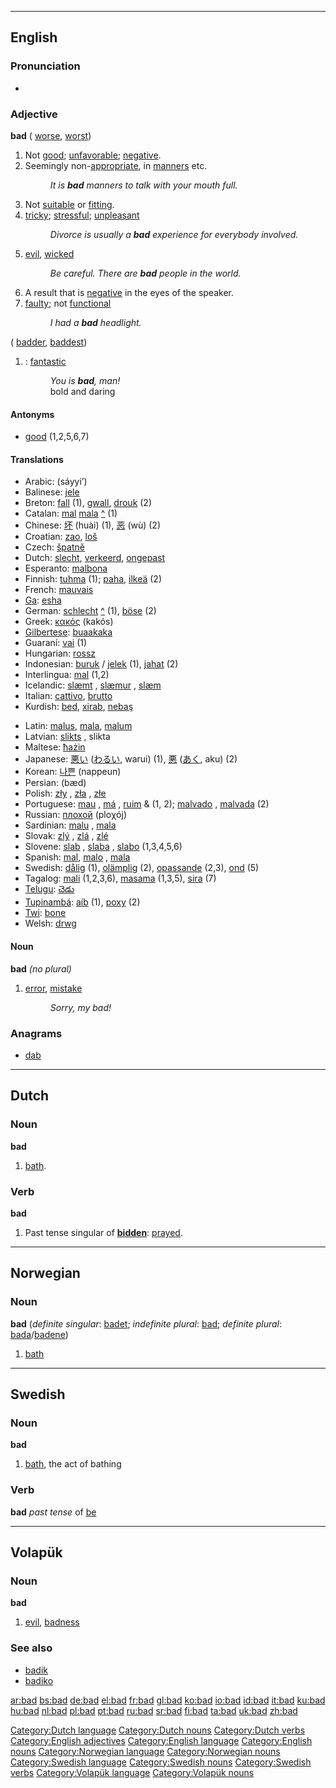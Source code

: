 {{see|Bad}}
----
==English==
{{rank|led|low|American|521|bad|forward|remember|fair}}
===Pronunciation===
*{{audio|en-us-bad.ogg|Audio (US)}}
===Adjective===
'''bad''' ({{compar}} [[worse]], {{superl}} [[worst]])

# Not [[good]]; [[unfavorable]]; [[negative]].
# Seemingly non-[[appropriate]], in [[manners]] etc.
#:''It is '''bad''' manners to talk with your mouth full.''
# Not [[suitable]] or [[fitting]].
# [[tricky]]; [[stressful]]; [[unpleasant]]
#:''Divorce is usually a '''bad''' experience for everybody involved.''
# [[evil]], [[wicked]]
#:''Be careful. There are '''bad''' people in the world.''
# A result that is [[negative]] in the eyes of the speaker.
# [[faulty]]; not [[functional]]
#:''I had a '''bad''' headlight.''
({{compar}} [[badder]], {{superl}} [[baddest]])
# {{slang}}: [[fantastic]]
#:''You is '''bad''', man!''
#: bold and daring

====Antonyms====
*[[good]] (1,2,5,6,7)

====Translations====
{{top}}
*Arabic: {{ARchar|[[سيء]]}} (sáyyi’)
*Balinese: [[jele]]
*Breton: [[fall]] (1), [[gwall]], [[drouk]] (2)
*Catalan: [[mal]] {{m}} [[mala]] {{f}} [[:ca:mal|^]] (1)
*Chinese: [[坏]] (huài) (1), [[恶]] (wù) (2)
*Croatian: [[zao]], [[loš]]
*Czech: [[špatně]]
*Dutch: [[slecht]], [[verkeerd]], [[ongepast]]
*Esperanto: [[malbona]]
*Finnish: [[tuhma]] (1); [[paha]], [[ilkeä]] (2)
*French: [[mauvais]]
*[[Ga]]: [[esha]]
*German: [[schlecht]] [[:de:schlecht|^]] (1), [[böse]] (2)
*Greek: [[κακός]] (kakós)
*[[Gilbertese]]: [[buaakaka]]
*Guaraní: [[vai]] (1)
*Hungarian: [[rossz]]
*Indonesian: [[buruk]] / [[jelek]] (1), [[jahat]] (2)
*Interlingua: [[mal]] (1,2)
*Icelandic: [[slæmt]] {{n}}, [[slæmur]] {{m}}, [[slæm]] {{f}}
*Italian: [[cattivo]], [[brutto]]
*Kurdish: [[bed]], [[xirab]], [[nebaş]]
{{mid}}
*Latin: [[malus]], [[mala]], [[malum]]
*Latvian: [[slikts]] {{m}}, slikta {{f}}
*Maltese: [[ħażin]]
*Japanese: [[悪い]] ([[わるい]], warui) (1), [[悪]] ([[あく]], aku) (2)
*Korean: [[나쁜]] (nappeun)
*Persian: {{FAchar|[[بد|بَد]]}} (bæd)
*Polish: [[zły]] {{m}}, [[zła]] {{f}}, [[złe]] {{n}}
*Portuguese: [[mau]] {{m}}, [[má]] {{f}}, [[ruim]] {{m}} & {{f}} (1, 2); [[malvado]] {{m}}, [[malvada]] {{f}} (2)
*Russian: [[плохой]] (ploχój) {{m}}
*Sardinian: [[malu]] {{m}}, [[mala]] {{f}}
*Slovak: [[zlý]] {{m}}, [[zlá]] {{f}}, [[zlé]] {{n}}
*Slovene: [[slab]] {{m}}, [[slaba]] {{f}}, [[slabo]] {{n}} (1,3,4,5,6)
*Spanish: [[mal]], [[malo]] {{m}}, [[mala]] {{f}} 
*Swedish: [[dålig]] (1), [[olämplig]] (2), [[opassande]] (2,3), [[ond]] (5)
*Tagalog: [[mali]] (1,2,3,6), [[masama]] (1,3,5), [[sira]] (7) 
*[[Telugu]]: [[చెడు]]
*[[Tupinambá]]: [[aíb]] (1), [[poxy]] (2)
*[[Twi]]: [[bone]]
*Welsh: [[drwg]]
{{bottom}}

====Noun====
'''bad''' ''(no plural)''

#{{slang}} [[error]], [[mistake]]
#:''Sorry, my bad!''

===Anagrams===
*[[dab]]

----

==Dutch==
===Noun===
{{nl-noun|baden|badje}}
'''bad''' {{n}}
# [[bath]].

===Verb===
'''bad'''
# Past tense singular of '''[[bidden]]''': [[prayed]].

----

==Norwegian==
===Noun===
'''bad''' {{n}} (''definite singular'': [[badet]]; ''indefinite plural'': [[bad]]; ''definite plural'': [[bada]]/[[badene]])

# [[bath]]


----

==Swedish==
===Noun===
'''bad''' {{n}}

# [[bath]], the act of bathing

===Verb===
'''bad''' ''past tense'' of [[be]]


----
==Volapük==
===Noun===
'''bad'''
# [[evil]], [[badness]]

===See also===
*[[badik]]
*[[badiko]]

[[Category:Dutch language]]
[[Category:Dutch nouns]]
[[Category:Dutch verbs]]
[[Category:English adjectives]]
[[Category:English language]]
[[Category:English nouns]]
[[Category:Norwegian language]]
[[Category:Norwegian nouns]]
[[Category:Swedish language]]
[[Category:Swedish nouns]]
[[Category:Swedish verbs]]
[[Category:Volapük language]]
[[Category:Volapük nouns]]

[[ar:bad]]
[[bs:bad]]
[[de:bad]]
[[el:bad]]
[[fr:bad]]
[[gl:bad]]
[[ko:bad]]
[[io:bad]]
[[id:bad]]
[[it:bad]]
[[ku:bad]]
[[hu:bad]]
[[nl:bad]]
[[pl:bad]]
[[pt:bad]]
[[ru:bad]]
[[sr:bad]]
[[fi:bad]]
[[ta:bad]]
[[uk:bad]]
[[zh:bad]]